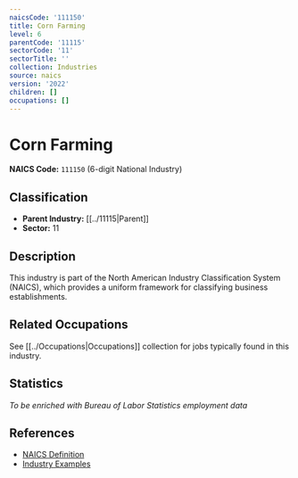 ```yaml
---
naicsCode: '111150'
title: Corn Farming
level: 6
parentCode: '11115'
sectorCode: '11'
sectorTitle: ''
collection: Industries
source: naics
version: '2022'
children: []
occupations: []
---
```

# Corn Farming

**NAICS Code:** `111150` (6-digit National Industry)

## Classification

- **Parent Industry:** [[../11115|Parent]]
- **Sector:** 11

## Description

This industry is part of the North American Industry Classification System (NAICS), which provides a uniform framework for classifying business establishments.

## Related Occupations

See [[../Occupations|Occupations]] collection for jobs typically found in this industry.

## Statistics

*To be enriched with Bureau of Labor Statistics employment data*

## References

- [NAICS Definition](https://www.census.gov/naics/)
- [Industry Examples](https://www.census.gov/naics/2022NAICS/)
